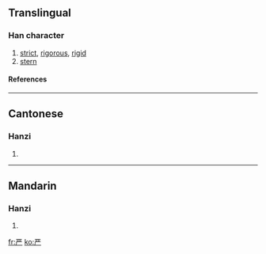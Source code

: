 {{see|厳|嚴}}<!-- may be replaced by zh-forms -->

==Translingual==
===Han character===
{{Han char|rad=一|as=06|sn=7|four=|canj=一廿金竹 (MTCH)}}
# [[strict]], [[rigorous]], [[rigid]]
# [[stern]]
====References====
{{Han ref|kx=0078.131|hdz=10019.100|uh=4E25|ud=20005}}
----
==Cantonese==
===Hanzi===
{{yue-hanzi|jyut=|y=yim4}}
# {{defn|Cantonese}}
----
==Mandarin==
===Hanzi===
{{cmn-hanzi|tra=嚴|pin=[[yán]] (yan2), [[bàng]] (bang4)|wg=pang<sup>4</sup>, yen<sup>2</sup>}}
# {{defn|Mandarin}}




[[fr:严]]
[[ko:严]]